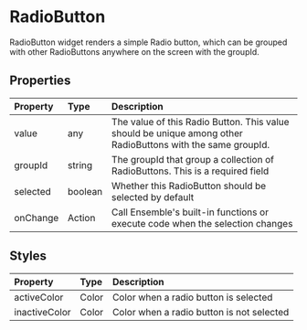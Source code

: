 
# RadioButton

RadioButton widget renders a simple Radio button, which can be grouped with other RadioButtons anywhere on the screen with the groupId.

<EnsemblePreview
  appId="e24402cb-75e2-404c-866c-29e6c3dd7992"
  screenId="lnzZvXa2PLNV1ZkNYMsl"
  height="700px"
/>

## Properties

| Property | Type    | Description                                                                                                 |
| :------- | :------ | :---------------------------------------------------------------------------------------------------------- |
| value    | any     | The value of this Radio Button. This value should be unique among other RadioButtons with the same groupId. |
| groupId  | string  | The groupId that group a collection of RadioButtons. This is a required field                               |
| selected | boolean | Whether this RadioButton should be selected by default                                                      |
| onChange | Action  | Call Ensemble's built-in functions or execute code when the selection changes                               |

<FormField />

## Styles

| Property      | Type  | Description                               |
| :------------ | :---- | :---------------------------------------- |
| activeColor   | Color | Color when a radio button is selected     |
| inactiveColor | Color | Color when a radio button is not selected |

<BaseStyles />
